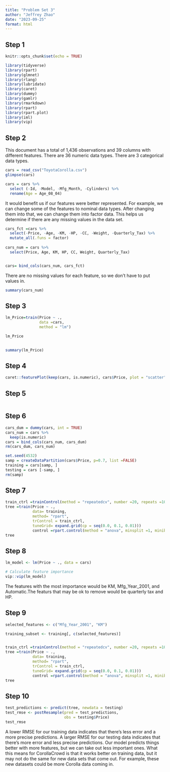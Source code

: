 ```yaml
---
title: "Problem Set 3"
author: "Jeffrey Zhao"
date: "2023-09-25"
format: html
---
```


## Step 1

```r
knitr::opts_chunk$set(echo = TRUE)

library(tidyverse)
library(rpart)
library(glmnet)
library(rlang)
library(lubridate)
library(caret)
library(dummy)
library(gamlr)
library(rmarkdown)
library(rpart)
library(rpart.plot)
library(iml)
library(vip)
```

## Step 2

This document has a total of 1,436 observations and 39 columns with different features. There are 36 numeric data types. There are 3 categorical data types.

```r
cars = read_csv("ToyotaCorolla.csv")
glimpse(cars)
```

```r
cars = cars %>%
  select (-Id, -Model, -Mfg_Month, -Cylinders) %>%  
  rename(Age = Age_08_04)
```

It would benefit us if our features were better represented. For example, we can change some of the features to nominal data types. After changing them into that, we can change them into factor data. This helps us determine if there are any missing values in the data set.

```r
cars_fct =cars %>% 
  select(-Price, -Age, -KM, -HP, -CC, -Weight, -Quarterly_Tax) %>%
  mutate_all(.funs = factor)
  
cars_num = cars %>% 
  select(Price, Age, KM, HP, CC, Weight, Quarterly_Tax)


cars= bind_cols(cars_num, cars_fct)  
```

There are no missing values for each feature, so we don't have to put values in.

```r
summary(cars_num)
```

## Step 3

```r
lm_Price=train(Price ~ .,
               data =cars, 
               method = "lm")

lm_Price
      
```

```r
summary(lm_Price)
```

## Step 4

```r
caret::featurePlot(keep(cars, is.numeric), cars$Price, plot = "scatter")
```

## Step 5

```r

```

## Step 6

```r
cars_dum = dummy(cars, int = TRUE)
cars_num = cars %>% 
  keep(is.numeric)
cars = bind_cols(cars_num, cars_dum)
rm(cars_dum, cars_num)
```

```r
set.seed(4532)
samp = createDataPartition(cars$Price, p=0.7, list =FALSE)
training = cars[samp, ]
testing = cars [-samp, ]
rm(samp)
```

## Step 7

```r
train_ctrl =trainControl(method = "repeatedcv", number =20, repeats =10)
tree =train(Price ~ .,
            data= training, 
            method= "rpart",
            trControl = train_ctrl,
            tuneGrid= expand.grid(cp = seq(0.0, 0.1, 0.01)))
            control =rpart.control(method = "anova", minsplit =1, minibucket =1)
tree
```

## Step 8

```r
lm_model <- lm(Price ~ ., data = cars)

# Calculate feature importance
vip::vip(lm_model)
```

The features with the most importance would be KM, Mfg_Year_2001, and Automatic.The featurs that may be ok to remove would be quarterly tax and HP.

## Step 9

```r
selected_features <- c("Mfg_Year_2001", "KM")

training_subset <- training[, c(selected_features)]


train_ctrl =trainControl(method = "repeatedcv", number =20, repeats =10)
tree =train(Price ~ .,
            data= training, 
            method= "rpart",
            trControl = train_ctrl,
            tuneGrid= expand.grid(cp = seq(0.0, 0.1, 0.01)))
            control =rpart.control(method = "anova", minsplit =1, minibucket =1)
tree
```

## Step 10

```r
test_predictions <- predict(tree, newdata = testing)
test_rmse <- postResample(pred = test_predictions,
                          obs = testing$Price)
test_rmse
```

A lower RMSE for our training data indicates that there's less error and a more precise predictions. A larger RMSE for our testing data indicates that there's more error and less precise predictions. Our model predicts things better with more features, but we can take out less important ones. What this means for CorollaCrowd is that it works better on training data, but it may not do the same for new data sets that come out. For example, these new datasets could be more Corolla data coming in.
